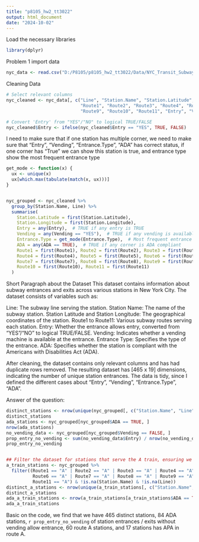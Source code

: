 ```yaml
---
title: "p8105_hw2_tt3022"
output: html_document
date: "2024-10-02"
---
```

Load the necessary libraries
```r
library(dplyr)
```

Problem 1
import data
```r
nyc_data <- read.csv("D:/P8105/p8105_hw2_tt3022/Data/NYC_Transit_Subway_Entrance_And_Exit_Data.csv")

```


Cleaning Data
```r
# Select relevant columns
nyc_cleaned <- nyc_data[, c("Line", "Station.Name", "Station.Latitude", "Station.Longitude",
                            "Route1", "Route2", "Route3", "Route4", "Route5", "Route6", "Route7", "Route8", 
                            "Route9", "Route10", "Route11", "Entry", "Vending", "Entrance.Type", "ADA")]

# Convert 'Entry' from "YES"/"NO" to logical TRUE/FALSE
nyc_cleaned$Entry <- ifelse(nyc_cleaned$Entry == "YES", TRUE, FALSE)
```

I need to make  sure that if one station has multiple corner, we need to make sure that "Entry", "Vending", "Entrance.Type", "ADA" has correct status, if one corner has "True" we can show this station is true, and entrance type show the most frequent entrance type
```r
get_mode <- function(x) {
  ux <- unique(x)
  ux[which.max(tabulate(match(x, ux)))]
}


nyc_grouped <- nyc_cleaned %>%
  group_by(Station.Name, Line) %>%
  summarise(
    Station.Latitude = first(Station.Latitude), 
    Station.Longitude = first(Station.Longitude),
    Entry = any(Entry),  # TRUE if any entry is TRUE
    Vending = any(Vending == "YES"),  # TRUE if any vending is available
    Entrance.Type = get_mode(Entrance.Type),  # Most frequent entrance type
    ADA = any(ADA == TRUE),  # TRUE if any corner is ADA compliant
    Route1 = first(Route1), Route2 = first(Route2), Route3 = first(Route3),
    Route4 = first(Route4), Route5 = first(Route5), Route6 = first(Route6),
    Route7 = first(Route7), Route8 = first(Route8), Route9 = first(Route9),
    Route10 = first(Route10), Route11 = first(Route11)
  )

```

Short Paragraph about the Dataset
This dataset contains information about subway entrances and exits across various stations in New York City. The dataset consists of variables such as:

Line: The subway line serving the station.
Station Name: The name of the subway station.
Station Latitude and Station Longitude: The geographical coordinates of the station.
Route1 to Route11: Various subway routes serving each station.
Entry: Whether the entrance allows entry, converted from "YES"/"NO" to logical TRUE/FALSE.
Vending: Indicates whether a vending machine is available at the entrance.
Entrance Type: Specifies the type of the entrance.
ADA: Specifies whether the station is compliant with the Americans with Disabilities Act (ADA).


After cleaning, the dataset contains only relevant columns and has had duplicate rows removed. The resulting dataset has [465 x 19] dimensions, indicating the number of unique station entrances. The data is tidy, since I defined the different cases about "Entry", "Vending", "Entrance.Type", "ADA".


Answer of the question:
```r
distinct_stations <- nrow(unique(nyc_grouped[, c("Station.Name", "Line")]))
distinct_stations
ada_stations <- nyc_grouped[nyc_grouped$ADA == TRUE, ]
nrow(ada_stations)
no_vending_data <- nyc_grouped[nyc_grouped$Vending == FALSE, ]
prop_entry_no_vending <- sum(no_vending_data$Entry) / nrow(no_vending_data)
prop_entry_no_vending


## Filter the dataset for stations that serve the A train, ensuring we remove NA values
a_train_stations <- nyc_grouped %>%
  filter((Route1 == "A" | Route2 == "A" | Route3 == "A" | Route4 == "A" | Route5 == "A" |
          Route6 == "A" | Route7 == "A" | Route8 == "A" | Route9 == "A" | Route10 == "A" |
          Route11 == "A") & !is.na(Station.Name) & !is.na(Line))
distinct_a_stations <- nrow(unique(a_train_stations[, c("Station.Name", "Line")]))
distinct_a_stations
ada_a_train_stations <- nrow(a_train_stations[a_train_stations$ADA == TRUE, ])
ada_a_train_stations

```
Basic on  the code, we find that we have 465 distinct stations, 84 ADA stations, `r prop_entry_no_vending`  of station entrances / exits without vending allow entrance, 60 route A stations, and 17 stations has APA in route A.


